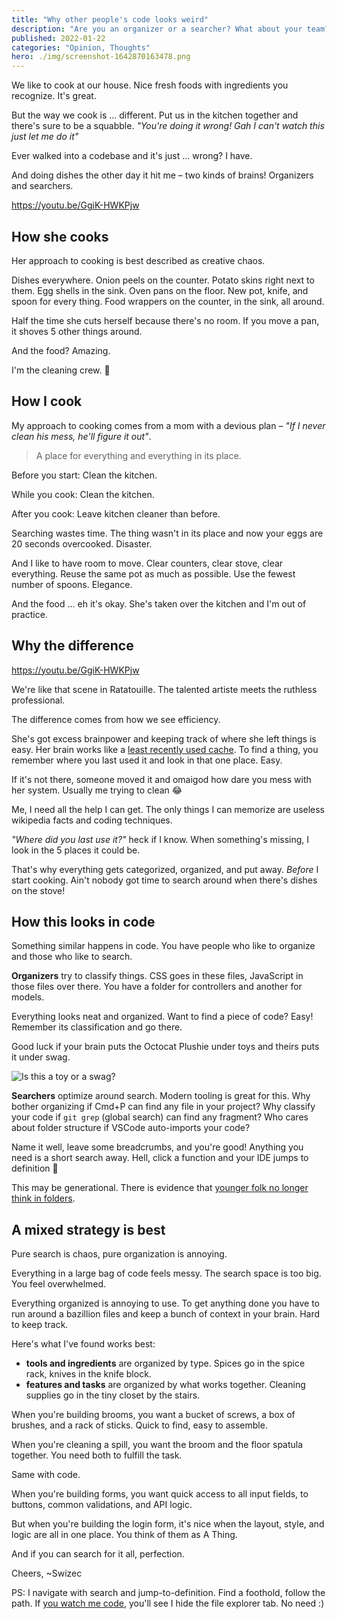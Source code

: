 ```yaml
---
title: "Why other people's code looks weird"
description: "Are you an organizer or a searcher? What about your team?"
published: 2022-01-22
categories: "Opinion, Thoughts"
hero: ./img/screenshot-1642870163478.png
---
```


We like to cook at our house. Nice fresh foods with ingredients you recognize. It's great.

But the way we cook is ... different. Put us in the kitchen together and there's sure to be a squabble. _"You're doing it wrong! Gah I can't watch this just let me do it"_

Ever walked into a codebase and it's just ... wrong? I have.

And doing dishes the other day it hit me – two kinds of brains! Organizers and searchers.

https://youtu.be/GgiK-HWKPjw

## How she cooks

Her approach to cooking is best described as creative chaos.

Dishes everywhere. Onion peels on the counter. Potato skins right next to them. Egg shells in the sink. Oven pans on the floor. New pot, knife, and spoon for every thing. Food wrappers on the counter, in the sink, all around.

Half the time she cuts herself because there's no room. If you move a pan, it shoves 5 other things around.

And the food? Amazing.

I'm the cleaning crew. 🥲

## How I cook

My approach to cooking comes from a mom with a devious plan – _"If I never clean his mess, he'll figure it out"_.

> A place for everything and everything in its place.

Before you start: Clean the kitchen.

While you cook: Clean the kitchen.

After you cook: Leave kitchen cleaner than before.

Searching wastes time. The thing wasn't in its place and now your eggs are 20 seconds overcooked. Disaster.

And I like to have room to move. Clear counters, clear stove, clear everything. Reuse the same pot as much as possible. Use the fewest number of spoons. Elegance.

And the food ... eh it's okay. She's taken over the kitchen and I'm out of practice.

## Why the difference

https://youtu.be/GgiK-HWKPjw

We're like that scene in Ratatouille. The talented artiste meets the ruthless professional.

The difference comes from how we see efficiency.

She's got excess brainpower and keeping track of where she left things is easy. Her brain works like a [least recently used cache](<https://en.wikipedia.org/wiki/Cache_replacement_policies#Least_recently_used_(LRU)>). To find a thing, you remember where you last used it and look in that one place. Easy.

If it's not there, someone moved it and omaigod how dare you mess with her system. Usually me trying to clean 😂

Me, I need all the help I can get. The only things I can memorize are useless wikipedia facts and coding techniques.

_"Where did you last use it?"_ heck if I know. When something's missing, I look in the 5 places it could be.

That's why everything gets categorized, organized, and put away. _Before_ I start cooking. Ain't nobody got time to search around when there's dishes on the stove!

## How this looks in code

Something similar happens in code. You have people who like to organize and those who like to search.

**Organizers** try to classify things. CSS goes in these files, JavaScript in those files over there. You have a folder for controllers and another for models.

Everything looks neat and organized. Want to find a piece of code? Easy! Remember its classification and go there.

Good luck if your brain puts the Octocat Plushie under toys and theirs puts it under swag.

![Is this a toy or a swag?](./img/Is-this-a-toy-or-a-swag81a86f.jpeg)

**Searchers** optimize around search. Modern tooling is great for this. Why bother organizing if Cmd+P can find any file in your project? Why classify your code if `git grep` (global search) can find any fragment? Who cares about folder structure if VSCode auto-imports your code?

Name it well, leave some breadcrumbs, and you're good! Anything you need is a short search away. Hell, click a function and your IDE jumps to definition 🤩

This may be generational. There is evidence that [younger folk no longer think in folders](https://www.theverge.com/22684730/students-file-folder-directory-structure-education-gen-z).

## A mixed strategy is best

Pure search is chaos, pure organization is annoying.

Everything in a large bag of code feels messy. The search space is too big. You feel overwhelmed.

Everything organized is annoying to use. To get anything done you have to run around a bazillion files and keep a bunch of context in your brain. Hard to keep track.

Here's what I've found works best:

- **tools and ingredients** are organized by type. Spices go in the spice rack, knives in the knife block.
- **features and tasks** are organized by what works together. Cleaning supplies go in the tiny closet by the stairs.

When you're building brooms, you want a bucket of screws, a box of brushes, and a rack of sticks. Quick to find, easy to assemble.

When you're cleaning a spill, you want the broom and the floor spatula together. You need both to fulfill the task.

Same with code.

When you're building forms, you want quick access to all input fields, to buttons, common validations, and API logic.

But when you're building the login form, it's nice when the layout, style, and logic are all in one place. You think of them as A Thing.

And if you can search for it all, perfection.

Cheers,
~Swizec

PS: I navigate with search and jump-to-definition. Find a foothold, follow the path. If [you watch me code](https://youtube.com/c/SwizecTeller), you'll see I hide the file explorer tab. No need :)
